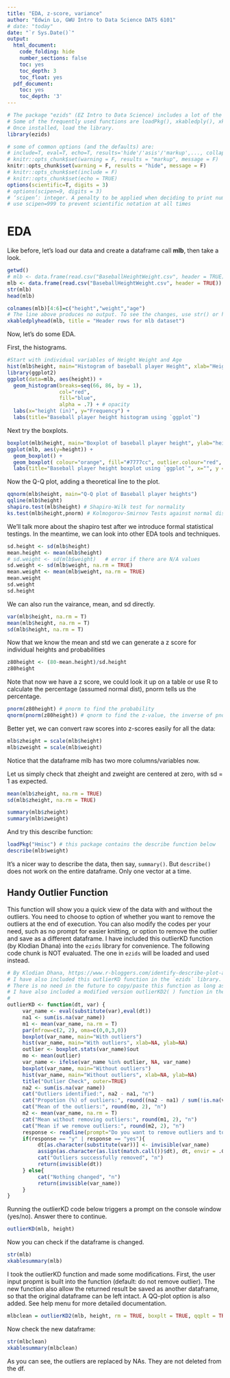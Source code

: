 ```yaml
---
title: "EDA, z-score, variance"
author: "Edwin Lo, GWU Intro to Data Science DATS 6101"
# date: "today"
date: "`r Sys.Date()`"
output:
  html_document:
    code_folding: hide
    number_sections: false
    toc: yes
    toc_depth: 3
    toc_float: yes
  pdf_document:
    toc: yes
    toc_depth: '3'
---
```


```r
# The package "ezids" (EZ Intro to Data Science) includes a lot of the helper functions we developed for the course. 
# Some of the frequently used functions are loadPkg(), xkabledply(), xkablesummary(), uzscale(), etc.
# Once installed, load the library.
library(ezids)
```


```r
# some of common options (and the defaults) are: 
# include=T, eval=T, echo=T, results='hide'/'asis'/'markup',..., collapse=F, warning=T, message=T, error=T, cache=T, fig.width=6, fig.height=4, fig.dim=c(6,4) #inches, fig.align='left'/'center','right', 
# knitr::opts_chunk$set(warning = F, results = "markup", message = F)
knitr::opts_chunk$set(warning = F, results = "hide", message = F)
# knitr::opts_chunk$set(include = F)
# knitr::opts_chunk$set(echo = TRUE)
options(scientific=T, digits = 3) 
# options(scipen=9, digits = 3) 
# ‘scipen’: integer. A penalty to be applied when deciding to print numeric values in fixed or exponential notation.  Positive values bias towards fixed and negative towards scientific notation: fixed notation will be preferred unless it is more than ‘scipen’ digits wider.
# use scipen=999 to prevent scientific notation at all times
```

# EDA

Like before, let's load our data and create a dataframe call **mlb**, then take a look.

```r
getwd()
# mlb <- data.frame(read.csv("BaseballHeightWeight.csv", header = TRUE))
mlb <- data.frame(read.csv("BaseballHeightWeight.csv", header = TRUE))
str(mlb)
head(mlb)
```

```r
colnames(mlb)[4:6]=c("height","weight","age")
# The line above produces no output. To see the changes, use str() or head()
xkabledplyhead(mlb, title = "Header rows for mlb dataset")
```

Now, let's do some EDA.

First, the histograms.

```r
#Start with individual variables of Height Weight and Age
hist(mlb$height, main="Histogram of baseball player Height", xlab="Height (inches)", col = 'blue' )
library(ggplot2)
ggplot(data=mlb, aes(height)) + 
  geom_histogram(breaks=seq(66, 86, by = 1), 
                 col="red", 
                 fill="blue", 
                 alpha = .7) + # opacity
  labs(x="height (in)", y="Frequency") +
  labs(title="Baseball player height histogram using `ggplot`") 

```

Next try the boxplots.

```r
boxplot(mlb$height, main="Boxplot of baseball player height", ylab="height (inches)", col = 'red' )
ggplot(mlb, aes(y=height)) + 
  geom_boxplot() + 
  geom_boxplot( colour="orange", fill="#7777cc", outlier.colour="red", outlier.shape=8, outlier.size=4) +
  labs(title="Baseball player height boxplot using `ggplot`", x="", y = "height (in)")
```

Now the Q-Q plot, adding a theoretical line to the plot.

```r
qqnorm(mlb$height, main="Q-Q plot of Baseball player heights") 
qqline(mlb$height)
shapiro.test(mlb$height) # Shapiro-Wilk test for normality
ks.test(mlb$height,pnorm) # Kolmogorov-Smirnov Tests against normal distribution
```

We'll talk more about the shapiro test after we introduce formal statistical testings. In the meantime, we can look into other EDA tools and techniques.

```r
sd.height <- sd(mlb$height)
mean.height <- mean(mlb$height)
# sd.weight <- sd(mlb$weight)   # error if there are N/A values
sd.weight <- sd(mlb$weight, na.rm = TRUE)
mean.weight <- mean(mlb$weight, na.rm = TRUE)
mean.weight
sd.weight
sd.height
```


We can also run the vairance, mean, and sd directly.

```r
var(mlb$height, na.rm = T)
mean(mlb$height, na.rm = T)
sd(mlb$height, na.rm = T)
```

Now that we know the mean and std we can generate a z score for individual heights and probabilities

```r
z80height <- (80-mean.height)/sd.height
z80height
```

Note that now we have a z score, we could look it up on a table or use R to calculate the percentage (assumed normal dist), pnorm tells us the percentage.

```r
pnorm(z80height) # pnorm to find the probability
qnorm(pnorm(z80height)) # qnorm to find the z-value, the inverse of pnorm.  In this case, the answer is just z80height
```

Better yet, we can convert raw scores into z-scores easily for all the data:

```r
mlb$zheight = scale(mlb$height)
mlb$zweight = scale(mlb$weight)
```

Notice that the dataframe mlb has two more columns/variables now. 

Let us simply check that zheight and zweight are centered at zero, with sd = 1 as expected.

```r
mean(mlb$zheight, na.rm = TRUE)
sd(mlb$zheight, na.rm = TRUE)

summary(mlb$zheight)
summary(mlb$zweight)
```

And try this describe function:

```r
loadPkg("Hmisc") # this package contains the describe function below
describe(mlb$weight)
```

It's a nicer way to describe the data, then say, `summary()`. But `describe()` does not work on the entire dataframe. Only one vector at a time.

## Handy Outlier Function

This function will show you a quick view of the data with and without the outliers. You need to choose to option of whether you want to remove the outliers at the end of execution. You can also modify the codes per your need, such as no prompt for easier knitting, or option to remove the outlier and save as a different dataframe. I have included this outlierKD function (by Klodian Dhana) into the `ezids` library for convenience. The following code chunk is NOT evaluated. The one in `ezids` will be loaded and used instead.

```r
# By Klodian Dhana, https://www.r-bloggers.com/identify-describe-plot-and-remove-the-outliers-from-the-dataset/
# I have also included this outlierKD function in the `ezids` library. 
# There is no need in the future to copy/paste this function as long as the ezids library has been loaded. 
# I have also included a modified version outlierKD2( ) function in the `ezids` library to tweak it for our needs. 
#
outlierKD <- function(dt, var) { 
     var_name <- eval(substitute(var),eval(dt))
     na1 <- sum(is.na(var_name))
     m1 <- mean(var_name, na.rm = T)
     par(mfrow=c(2, 2), oma=c(0,0,3,0))
     boxplot(var_name, main="With outliers")
     hist(var_name, main="With outliers", xlab=NA, ylab=NA)
     outlier <- boxplot.stats(var_name)$out
     mo <- mean(outlier)
     var_name <- ifelse(var_name %in% outlier, NA, var_name)
     boxplot(var_name, main="Without outliers")
     hist(var_name, main="Without outliers", xlab=NA, ylab=NA)
     title("Outlier Check", outer=TRUE)
     na2 <- sum(is.na(var_name))
     cat("Outliers identified:", na2 - na1, "n")
     cat("Propotion (%) of outliers:", round((na2 - na1) / sum(!is.na(var_name))*100, 1), "n")
     cat("Mean of the outliers:", round(mo, 2), "n")
     m2 <- mean(var_name, na.rm = T)
     cat("Mean without removing outliers:", round(m1, 2), "n")
     cat("Mean if we remove outliers:", round(m2, 2), "n")
     response <- readline(prompt="Do you want to remove outliers and to replace with NA? [yes/no]: ")
     if(response == "y" | response == "yes"){
          dt[as.character(substitute(var))] <- invisible(var_name)
          assign(as.character(as.list(match.call())$dt), dt, envir = .GlobalEnv)
          cat("Outliers successfully removed", "n")
          return(invisible(dt))
     } else{
          cat("Nothing changed", "n")
          return(invisible(var_name))
     }
}
```


Running the outlierKD code below triggers a prompt on the console window (yes/no). Answer there to continue.

```r
outlierKD(mlb, height)
```

Now you can check if the dataframe is changed.

```r
str(mlb)
xkablesummary(mlb)
```

I took the outlierKD function and made some modifications. First, the user input propmt is built into the function (default: do not remove outlier). The new function also allow the returned result be saved as another dataframe, so that the original dataframe can be left intact. A QQ-plot option is also added. See help menu for more detailed documentation.

```r
mlbclean = outlierKD2(mlb, height, rm = TRUE, boxplt = TRUE, qqplt = TRUE)
```

Now check the new dataframe:

```r
str(mlbclean)
xkablesummary(mlbclean)
```

As you can see, the outliers are replaced by NAs. They are not deleted from the df. 
